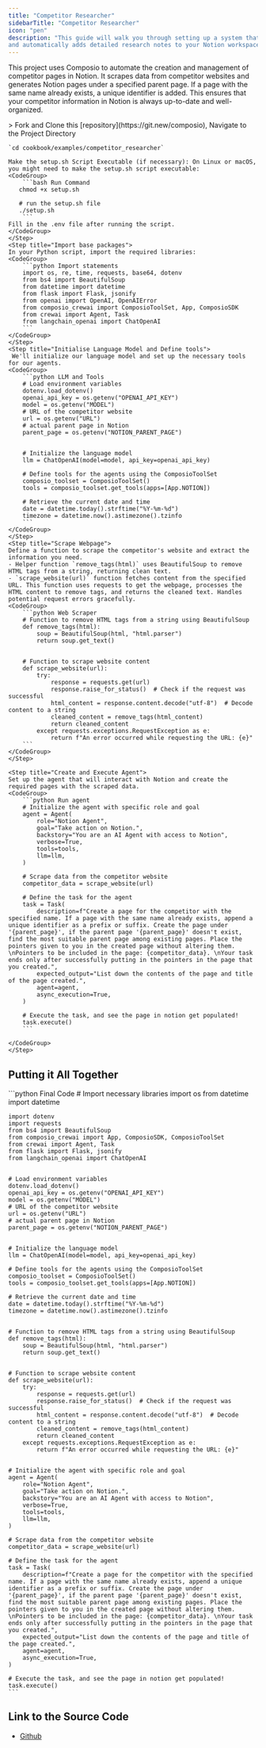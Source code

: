 ```yaml
---
title: "Competitor Researcher"
sidebarTitle: "Competitor Researcher"
icon: "pen"
description: "This guide will walk you through setting up a system that scrapes competitor websites
and automatically adds detailed research notes to your Notion workspace. Let's get started!"
---
```

This project uses Composio to automate the creation and management of competitor pages in Notion. It scrapes data from competitor websites and generates Notion pages under a specified parent page. If a page with the same name already exists, a unique identifier is added. This ensures that your competitor information in Notion is always up-to-date and well-organized.

<Steps>
    <Step title="Run the `setup.sh` file">
    > Fork and Clone this [repository](https://git.new/composio), Navigate to the Project Directory 

    `cd cookbook/examples/competitor_researcher`

    Make the setup.sh Script Executable (if necessary): On Linux or macOS, you might need to make the setup.sh script executable:
    <CodeGroup>
        ```bash Run Command
       chmod +x setup.sh

       # run the setup.sh file
       ./setup.sh
        ```
    Fill in the .env file after running the script.
    </CodeGroup>
    </Step>
    <Step title="Import base packages">
    In your Python script, import the required libraries:
    <CodeGroup>
        ```python Import statements
        import os, re, time, requests, base64, dotenv
        from bs4 import BeautifulSoup
        from datetime import datetime
        from flask import Flask, jsonify
        from openai import OpenAI, OpenAIError
        from composio_crewai import ComposioToolSet, App, ComposioSDK
        from crewai import Agent, Task
        from langchain_openai import ChatOpenAI
        ```
    </CodeGroup>
    </Step>
    <Step title="Initialise Language Model and Define tools">
     We'll initialize our language model and set up the necessary tools for our agents.
    <CodeGroup>
        ```python LLM and Tools
        # Load environment variables
        dotenv.load_dotenv()
        openai_api_key = os.getenv("OPENAI_API_KEY")
        model = os.getenv("MODEL")
        # URL of the competitor website
        url = os.getenv("URL")
        # actual parent page in Notion
        parent_page = os.getenv("NOTION_PARENT_PAGE")


        # Initialize the language model
        llm = ChatOpenAI(model=model, api_key=openai_api_key)

        # Define tools for the agents using the ComposioToolSet
        composio_toolset = ComposioToolSet()
        tools = composio_toolset.get_tools(apps=[App.NOTION])

        # Retrieve the current date and time
        date = datetime.today().strftime("%Y-%m-%d")
        timezone = datetime.now().astimezone().tzinfo
        ```
    </CodeGroup>
    </Step>
    <Step title="Scrape Webpage">
    Define a function to scrape the competitor's website and extract the information you need.
    - Helper function `remove_tags(html)` uses BeautifulSoup to remove HTML tags from a string, returning clean text.
    - `scrape_website(url)` function fetches content from the specified URL. This function uses requests to get the webpage, processes the HTML content to remove tags, and returns the cleaned text. Handles potential request errors gracefully.
    <CodeGroup>
        ```python Web Scraper        
        # Function to remove HTML tags from a string using BeautifulSoup
        def remove_tags(html):
            soup = BeautifulSoup(html, "html.parser")
            return soup.get_text()


        # Function to scrape website content
        def scrape_website(url):
            try:
                response = requests.get(url)
                response.raise_for_status()  # Check if the request was successful
                html_content = response.content.decode("utf-8")  # Decode content to a string
                cleaned_content = remove_tags(html_content)
                return cleaned_content
            except requests.exceptions.RequestException as e:
                return f"An error occurred while requesting the URL: {e}"
        ```
    </CodeGroup>
    </Step>

    <Step title="Create and Execute Agent">
    Set up the agent that will interact with Notion and create the required pages with the scraped data.
    <CodeGroup>
        ```python Run agent
        # Initialize the agent with specific role and goal
        agent = Agent(
            role="Notion Agent",
            goal="Take action on Notion.",
            backstory="You are an AI Agent with access to Notion",
            verbose=True,
            tools=tools,
            llm=llm,
        )

        # Scrape data from the competitor website
        competitor_data = scrape_website(url)

        # Define the task for the agent
        task = Task(
            description=f"Create a page for the competitor with the specified name. If a page with the same name already exists, append a unique identifier as a prefix or suffix. Create the page under '{parent_page}', if the parent page '{parent_page}' doesn't exist, find the most suitable parent page among existing pages. Place the pointers given to you in the created page without altering them. \nPointers to be included in the page: {competitor_data}. \nYour task ends only after successfully putting in the pointers in the page that you created.",
            expected_output="List down the contents of the page and title of the page created.",
            agent=agent,
            async_execution=True,
        )

        # Execute the task, and see the page in notion get populated!
        task.execute()    
        ```

    </CodeGroup>
    </Step>

</Steps>

## Putting it All Together

<CodeGroup>
    ```python Final Code
    # Import necessary libraries
    import os
    from datetime import datetime

    import dotenv
    import requests
    from bs4 import BeautifulSoup
    from composio_crewai import App, ComposioSDK, ComposioToolSet
    from crewai import Agent, Task
    from flask import Flask, jsonify
    from langchain_openai import ChatOpenAI


    # Load environment variables
    dotenv.load_dotenv()
    openai_api_key = os.getenv("OPENAI_API_KEY")
    model = os.getenv("MODEL")
    # URL of the competitor website
    url = os.getenv("URL")
    # actual parent page in Notion
    parent_page = os.getenv("NOTION_PARENT_PAGE")


    # Initialize the language model
    llm = ChatOpenAI(model=model, api_key=openai_api_key)

    # Define tools for the agents using the ComposioToolSet
    composio_toolset = ComposioToolSet()
    tools = composio_toolset.get_tools(apps=[App.NOTION])

    # Retrieve the current date and time
    date = datetime.today().strftime("%Y-%m-%d")
    timezone = datetime.now().astimezone().tzinfo


    # Function to remove HTML tags from a string using BeautifulSoup
    def remove_tags(html):
        soup = BeautifulSoup(html, "html.parser")
        return soup.get_text()


    # Function to scrape website content
    def scrape_website(url):
        try:
            response = requests.get(url)
            response.raise_for_status()  # Check if the request was successful
            html_content = response.content.decode("utf-8")  # Decode content to a string
            cleaned_content = remove_tags(html_content)
            return cleaned_content
        except requests.exceptions.RequestException as e:
            return f"An error occurred while requesting the URL: {e}"


    # Initialize the agent with specific role and goal
    agent = Agent(
        role="Notion Agent",
        goal="Take action on Notion.",
        backstory="You are an AI Agent with access to Notion",
        verbose=True,
        tools=tools,
        llm=llm,
    )

    # Scrape data from the competitor website
    competitor_data = scrape_website(url)

    # Define the task for the agent
    task = Task(
        description=f"Create a page for the competitor with the specified name. If a page with the same name already exists, append a unique identifier as a prefix or suffix. Create the page under '{parent_page}', if the parent page '{parent_page}' doesn't exist, find the most suitable parent page among existing pages. Place the pointers given to you in the created page without altering them. \nPointers to be included in the page: {competitor_data}. \nYour task ends only after successfully putting in the pointers in the page that you created.",
        expected_output="List down the contents of the page and title of the page created.",
        agent=agent,
        async_execution=True,
    )

    # Execute the task, and see the page in notion get populated!
    task.execute()
    ```
</CodeGroup>

## Link to the Source Code
- [Github](https://git.new/competitor-researcher)
